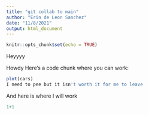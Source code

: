 ```yaml
---
title: "git collab to main"
author: "Erin de Leon Sanchez"
date: "11/8/2021"
output: html_document
---
```


```r
knitr::opts_chunk$set(echo = TRUE)
```

Heyyyy

Howdy Here's a code chunk where you can work:
```r
plot(cars)
I need to pee but it isn't worth it for me to leave 
```

And here is where I will work
```r
1+1 
```

